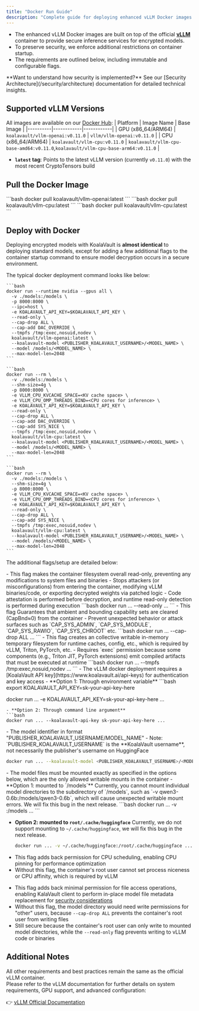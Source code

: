 ```yaml
---
title: "Docker Run Guide"
description: "Complete guide for deploying enhanced vLLM Docker images with security requirements and configuration options"
---
```


- The enhanced vLLM Docker images are built on top of the official **[vLLM](https://vllm.ai/)** container to provide secure inference services for encrypted models.  
- To preserve security, we enforce additional restrictions on container startup.  
- The requirements are outlined below, including immutable and configurable flags.

<Note>
**Want to understand how security is implemented?**  
See our [Security Architecture](/security/architecture) documentation for detailed technical insights.
</Note>

## Supported vLLM Versions

All images are available on our [Docker Hub](https://hub.docker.com/r/koalavault):
| Platform | Image Name | Base Image |
|----------|------------|------------|
| GPU (x86_64/ARM64) | `koalavault/vllm-openai:v0.11.0` | `vllm/vllm-openai:v0.11.0` |
| CPU (x86_64/ARM64) | `koalavault/vllm-cpu:v0.11.0` | `koalavault/vllm-cpu-base-amd64:v0.11.0`,`koalavault/vllm-cpu-base-arm64:v0.11.0` |

- **`latest` tag**: Points to the latest vLLM version (currently `v0.11.0`) with the most recent CryptoTensors build


## Pull the Docker Image

<Tabs>
  <Tab title="GPU (x86/arm64)" icon="server">
    ```bash
    docker pull koalavault/vllm-openai:latest
    ```
  </Tab>
  <Tab title="CPU (x86/arm64)" icon="microchip">
    ```bash
    docker pull koalavault/vllm-cpu:latest
    ```
  </Tab>
  <Tab title="Apple Silicon (arm)" icon="apple">
    ```bash
    docker pull koalavault/vllm-cpu:latest
    ```
  </Tab>
</Tabs>

## Deploy with Docker

Deploying encrypted models with KoalaVault is **almost identical** to deploying standard models, except for adding a few additional flags to the container startup command to ensure model decryption occurs in a secure environment.

The typical docker deployment command looks like below:

<Tabs>
  <Tab title="Nvidia GPU (x86/arm64)" icon="server">
    
    ```bash
    docker run --runtime nvidia --gpus all \
      -v ./models:/models \
      -p 8000:8000 \
      --ipc=host \
      -e KOALAVAULT_API_KEY=$KOALAVAULT_API_KEY \
      --read-only \
      --cap-drop ALL \
      --cap-add DAC_OVERRIDE \
      --tmpfs /tmp:exec,nosuid,nodev \
      koalavault/vllm-openai:latest \
      --koalavault-model <PUBLISHER_KOALAVAULT_USERNAME>/<MODEL_NAME> \
      --model /models/<MODEL_NAME> \
      --max-model-len=2048 
    ```

  </Tab>
  
  <Tab title="CPU (x86/arm64)" icon="microchip">
    
    ```bash
    docker run --rm \
      -v ./models:/models \
      --shm-size=4g \
      -p 8000:8000 \
      -e VLLM_CPU_KVCACHE_SPACE=<KV cache space> \
      -e VLLM_CPU_OMP_THREADS_BIND=<CPU cores for inference> \
      -e KOALAVAULT_API_KEY=$KOALAVAULT_API_KEY \
      --read-only \
      --cap-drop ALL \
      --cap-add DAC_OVERRIDE \
      --cap-add SYS_NICE \
      --tmpfs /tmp:exec,nosuid,nodev \
      koalavault/vllm-cpu:latest \
      --koalavault-model <PUBLISHER_KOALAVAULT_USERNAME>/<MODEL_NAME> \
      --model /models/<MODEL_NAME> \
      --max-model-len=2048 
    ```
  </Tab>
  
  <Tab title="Apple Silicon (arm)" icon="apple">
    
    ```bash
    docker run --rm \
      -v ./models:/models \
      --shm-size=4g \
      -p 8000:8000 \
      -e VLLM_CPU_KVCACHE_SPACE=<KV cache space> \
      -e VLLM_CPU_OMP_THREADS_BIND=<CPU cores for inference> \
      -e KOALAVAULT_API_KEY=$KOALAVAULT_API_KEY \
      --read-only \
      --cap-drop ALL \
      --cap-add SYS_NICE \
      --tmpfs /tmp:exec,nosuid,nodev \
      koalavault/vllm-cpu:latest \
      --koalavault-model <PUBLISHER_KOALAVAULT_USERNAME>/<MODEL_NAME> \
      --model /models/<MODEL_NAME> \
      --max-model-len=2048 
    ```

  </Tab>
</Tabs>

The additional flags/setup are detailed below:

<ResponseField name="--read-only" type="required, cannot be changed">
<Expandable title="--read-only properties">
- This flag makes the container filesystem overall read-only, preventing any modifications to system files and binaries
- Stops attackers (or misconfigurations) from entering the container, modifying vLLM binaries/code, or exporting decrypted weights via patched logic
- Code attestation is performed before decryption, and runtime read-only detection is performed during execution
```bash
docker run ... --read-only ...
```
</Expandable>
</ResponseField>


<ResponseField name="--cap-drop ALL" type="required, cannot be changed">
<Expandable title="--cap-drop ALL properties">
- This flag Guarantees that ambient and bounding capability sets are cleared (CapBnd≈0) from the container
- Prevent unexpected behavior or attack surfaces such as `CAP_SYS_ADMIN`, `CAP_SYS_MODULE`, `CAP_SYS_RAWIO`, `CAP_SYS_CHROOT` etc. 
```bash
docker run ... --cap-drop ALL ...
```
</Expandable>
</ResponseField>

<ResponseField name="--tmpfs /tmp:exec,nosuid,nodev" type="required, cannot be changed">
<Expandable title="--tmpfs /tmp:exec,nosuid,nodev properties">
- This flag creates an collective writable in-memory temporary filesystem for runtime caches, config, etc., which is required by vLLM, Triton, PyTorch, etc.
- Requires `exec` permission because some components (e.g., Triton JIT, PyTorch extensions) emit compiled artifacts that must be executed at runtime
```bash
docker run ... --tmpfs /tmp:exec,nosuid,nodev ...
```
</Expandable>
</ResponseField>


<ResponseField name="koalavault-api-key" type="required, choose one">
<Expandable title="koalavault-api-key properties">
- The vLLM docker deployment requires a [KoalaVault API key](https://www.koalavault.ai/api-keys) for authentication and key access
- **Option 1: Through environment variable**
 ```bash
  export KOALAVAULT_API_KEY=sk-your-api-key-here

  docker run ... -e KOALAVAULT_API_KEY=sk-your-api-key-here ...
  ```
- **Option 2: Through command line argument**
 ```bash
  docker run ... --koalavault-api-key sk-your-api-key-here ...
  ```
</Expandable>
</ResponseField>

<ResponseField name="--koalavault-model" type="required, configurable">
<Expandable title="--koalavault-model properties">
- The model identifier in format "PUBLISHER_KOALAVAULT_USERNAME/MODEL_NAME" 
- Note: `PUBLISHER_KOALAVAULT_USERNAME` is the **KoalaVault username**, not necessarily the publisher's username on HuggingFace

  ```bash
  docker run ... --koalavault-model <PUBLISHER_KOALAVAULT_USERNAME>/<MODEL_NAME> ...
  ```
</Expandable>
</ResponseField>

<ResponseField name="model-mount-options" type="required, choose one">
<Expandable title="model-mount-options properties">
- The model files must be mounted exactly as specified in the options below, which are the only allowed writable mounts in the container
- **Option 1: mounted to `/models`**
  <Note>
  Currently, you cannot mount individual model directories to the subdirectory of `/models`, such as `-v qwen3-0.6b:/models/qwen3-0.6b`, which will cause unexpected writable mount errors. We will fix this bug in the next release.
  </Note>
  ```bash
  docker run ... -v <HOST_MODEL_DIR>:/models ...
  ```

- **Option 2: mounted to `root/.cache/huggingface`**
  <Warning>
  Currently, we do not support mounting to `~/.cache/huggingface`, we will fix this bug in the next release.
  </Warning>
  ```bash
  docker run ... -v ~/.cache/huggingface:/root/.cache/huggingface ...
  ```
</Expandable>
</ResponseField>

<ResponseField name="--cap-add SYS_NICE" type="required, CPU deployment only">
<Expandable title="--cap-add SYS_NICE properties">

- This flag adds back permission for CPU scheduling, enabling CPU pinning for performance optimization
- Without this flag, the container's root user cannot set process niceness or CPU affinity, which is required by vLLM

</Expandable>
</ResponseField>

<ResponseField name="--cap-add DAC_OVERRIDE" type="required, Linux only">
<Expandable title="--cap-add DAC_OVERRIDE properties">

- This flag adds back minimal permission for file access operations, enabling KalaVault client to perform in-place model file metadata replacement for [security considerations](/security/architecture)
- Without this flag, the model directory would need write permissions for "other" users, because `--cap-drop ALL` prevents the container's root user from writing files
- Still secure because the container's root user can only write to mounted model directories, while the `--read-only` flag prevents writing to vLLM code or binaries

</Expandable>
</ResponseField>

## Additional Notes

All other requirements and best practices remain the same as the official vLLM container.  
Please refer to the vLLM documentation for further details on system requirements, GPU support, and advanced configuration:

👉 [vLLM Official Documentation](https://docs.vllm.ai/en/stable/deployment/docker.html)
